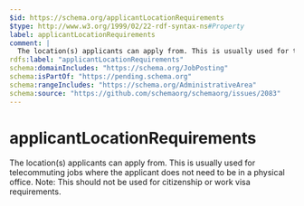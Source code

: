 ```yaml
---
$id: https://schema.org/applicantLocationRequirements
$type: http://www.w3.org/1999/02/22-rdf-syntax-ns#Property
label: applicantLocationRequirements
comment: |
  The location(s) applicants can apply from. This is usually used for telecommuting jobs where the applicant does not need to be in a physical office. Note: This should not be used for citizenship or work visa requirements.
rdfs:label: "applicantLocationRequirements"
schema:domainIncludes: "https://schema.org/JobPosting"
schema:isPartOf: "https://pending.schema.org"
schema:rangeIncludes: "https://schema.org/AdministrativeArea"
schema:source: "https://github.com/schemaorg/schemaorg/issues/2083"
---
```


# applicantLocationRequirements

The location(s) applicants can apply from. This is usually used for telecommuting jobs where the applicant does not need to be in a physical office. Note: This should not be used for citizenship or work visa requirements.

